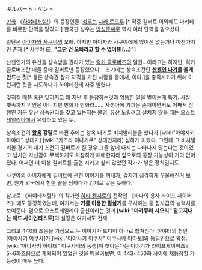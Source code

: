 ギルバート・ケント

[[만화]] 《[[하야테처럼!]]》의 등장인물. [[성우]]는 [[나라 토오루]].[* 작중 길버트 이외에도 마키타를 비롯한 단역을 맡았다.] 한국판 성우는 [[방성준]]씨로 역시 여러 단역을 맡으셨다.

일단은 [[아이자와 사쿠야]]의 오빠. 하지만 아이자와 사쿠야에게 있어선 없는거나 마찬가지인 존재.[* 사쿠야 曰, '''"그딴 건 오빠라고 할 수 없어!!!(…)"''']

산젠인가의 유산을 상속받을 권리가 있는 [[럭키 클로버즈]]의 일원...이라고는 하지만, 럭키 클로버즈란 애들 중에 길버트만 등장했으니... 초기에는 상속조건인 '''[[산젠인 나기]]를 울게 만드는 것'''[* 물론 상속권 참가 자격을 가진 사람들 중에서, 이다.]을 충족시키기 위해 이런저런 짓을 시도하다가 하야테한테 자주 발렸다.

잊혀질 때쯤 혹은 잊혀지고 꽤 지난 후 등장하는것과 엉뚱한 일을 벌이는게 특기. 사실 뼛속까지 악인은 아니지만 만화가 만화라…… 사생아에 가까운 존재이면서도 어째서 산젠인 가문 유산 상속권리를 갖고 있는지는 불명. 유산 노릴려고 설치지 않을 때는 [[오스트레일리아]]에서 유학하고 있는 듯.

상속조건이 '''[[왕옥]] 강탈'''로 바뀐 후에는 왕옥 내기로 비치발리볼을 했다가 [wiki:"아야사키 하야테" 상대가] [wiki:"카츠라 히나기쿠" 상대인지라] 심하게 피봤다.
그런데 그 비치발리볼 경기의 내기 조건이 길버트가 질 경우 그들 앞에 다시는 나타나지 않는다는 것이었고 넘치던 자신감이 무색하게도 처참하게 패배한지라 앞으로의 등장 가능성이 거의 없어졌다.
어쩌면 더 이상 길버트를 출현 시키고 싶지 않았던 작가가 넣은 장치일지도.

사쿠야의 아버지에게 길버트에 관한 이야기를 꺼내자, 갑자기 심각하게 우울해진거 보면, 뭔가 외국에서 험한 꼴을 당하다가 강제로 낳은 듯하다.

참고로 《하야테처럼!》의 작가인 [[하타 켄지로]]의 전작인 《바다의 용사 라이프 세이버즈》에도 등장하였는데, 여기서는 '''기를 이용한 필살기'''를 구사하는 등 집사급의 능력치를 보여준다. 덤으로 오스트레일리아 출신이라는 것과 '''[wiki:"마키무라 시오리" 알고지내는 매드 사이언티스트]'''의 설정은 여기서도 건재.

그리고 440화 즈음을 기점으로 두 이야기가 드디어 하나로 합쳐진다. 하야테의 형인 [아야사키 이쿠사]가 [wiki:"아야사키 이쿠사" 이쿠사베 야마토]와 동일인으로 확정. [wiki:"아야사키 하야테" 이쿠사베의 동생]이 찾아온다는 이야기가 라이프세이버즈의 5~6화즈음으로 계획되어 있었던 것을 떠올려보면, 이 443~450화 사이에 재등장할 가능성이 매우 높다.
